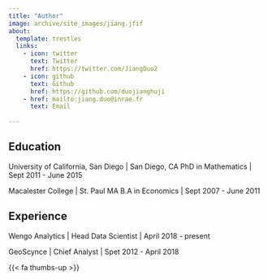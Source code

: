 ```yaml
---
title: "Author"
image: archive/site_images/jiang.jfif
about: 
  template: trestles
  links: 
    - icon: twitter
      text: Twitter
      href: https://twitter.com/JiangDuo2
    - icon: github
      text: Github
      href: https://github.com/duojianghuji
    - href: mailto:jiang.duo@inrae.fr
      text: Email
      
---
```


## Education

University of California, San Diego | San Diego, CA
PhD in Mathematics | Sept 2011 - June 2015

Macalester College | St. Paul MA
B.A in Economics | Sept 2007 - June 2011

## Experience

Wengo Analytics | Head Data Scientist | April 2018 - present

GeoScynce | Chief Analyst | Spet 2012 - April 2018

{{< fa thumbs-up >}} 

